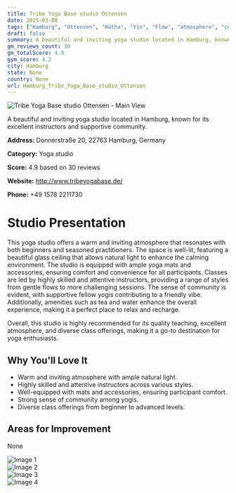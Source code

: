 ```yaml
---
title: Tribe Yoga Base studio Ottensen
date: 2025-03-08
tags: ["Hamburg", "Ottensen", "Hatha", "Yin", "Flow", "atmosphere", "community", "Hamburg"]  
draft: false
summary: A beautiful and inviting yoga studio located in Hamburg, known for its excellent instructors and supportive community.
gm_reviews_count: 30
gm_totalScore: 4.9
gym_score: 4.2
city: Hamburg
state: None
country: None
url: Hamburg_Tribe_Yoga_Base_studio_Ottensen
---
```


<div className="aspect-[16/9] relative my-8">
  <img 
    src="https://lh5.googleusercontent.com/p/AF1QipNGW1BUA8I5VWrnA8w3_-ouY0OhBJpATTrEOb8q=w1920-h1080-k-no"
    alt="Tribe Yoga Base studio Ottensen - Main View"
    className="object-cover absolute inset-0 w-full h-full rounded-lg"
  />
</div>

A beautiful and inviting yoga studio located in Hamburg, known for its excellent instructors and supportive community.

**Address:** Donnerstraße 20, 22763 Hamburg, Germany

**Category:** Yoga studio

**Score:** 4.9 based on 30 reviews

**Website:** http://www.tribeyogabase.de/

**Phone:** +49 1578 2211730

# Studio Presentation

This yoga studio offers a warm and inviting atmosphere that resonates with both beginners and seasoned practitioners. The space is well-lit, featuring a beautiful glass ceiling that allows natural light to enhance the calming environment. The studio is equipped with ample yoga mats and accessories, ensuring comfort and convenience for all participants. Classes are led by highly skilled and attentive instructors, providing a range of styles from gentle flows to more challenging sessions. The sense of community is evident, with supportive fellow yogis contributing to a friendly vibe. Additionally, amenities such as tea and water enhance the overall experience, making it a perfect place to relax and recharge.

Overall, this studio is highly recommended for its quality teaching, excellent atmosphere, and diverse class offerings, making it a go-to destination for yoga enthusiasts.

## Why You'll Love It

- Warm and inviting atmosphere with ample natural light.
- Highly skilled and attentive instructors across various styles.
- Well-equipped with mats and accessories, ensuring participant comfort.
- Strong sense of community among yogis.
- Diverse class offerings from beginner to advanced levels.

## Areas for Improvement

None

<div className="grid grid-cols-1 xl:grid-cols-2 gap-4 my-8">
<div className="aspect-[4/3] relative"><img src="https://lh5.googleusercontent.com/p/AF1QipMBtpC3uwM67S1SJ5IhmaHolS4mIrYaEBREX22-=w1920-h1080-k-no" alt="Image 1" className="object-cover absolute inset-0 w-full h-full rounded-lg" /></div>
<div className="aspect-[4/3] relative"><img src="https://lh5.googleusercontent.com/p/AF1QipO2lxGhAc2l1kPauTW0vfedZEWPFy-Nd8YMpJFC=w1920-h1080-k-no" alt="Image 2" className="object-cover absolute inset-0 w-full h-full rounded-lg" /></div>
<div className="aspect-[4/3] relative"><img src="https://lh5.googleusercontent.com/p/AF1QipMC_d_Ju_qbhGn0w7THrbrCpUKMomHIq_YGaHhJ=w1920-h1080-k-no" alt="Image 3" className="object-cover absolute inset-0 w-full h-full rounded-lg" /></div>
<div className="aspect-[4/3] relative"><img src="https://lh5.googleusercontent.com/p/AF1QipNyQOI7HaGoHJazSpeZ8gXBHQQPermeL1NpxkJQ=w1920-h1080-k-no" alt="Image 4" className="object-cover absolute inset-0 w-full h-full rounded-lg" /></div>
</div>